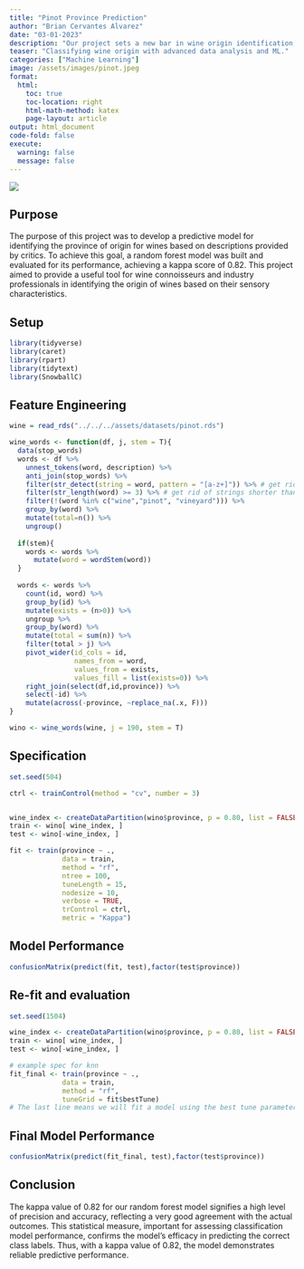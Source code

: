 ---
title: "Pinot Province Prediction"
author: "Brian Cervantes Alvarez"
date: "03-01-2023"
description: "Our project sets a new bar in wine origin identification, transforming how industry professionals use critic data."
teaser: "Classifying wine origin with advanced data analysis and ML."
categories: ["Machine Learning"]
image: /assets/images/pinot.jpeg
format:
  html:
    toc: true
    toc-location: right
    html-math-method: katex
    page-layout: article
output: html_document
code-fold: false
execute:
  warning: false
  message: false
---


![](/assets/images/pinot.jpeg)

## Purpose

The purpose of this project was to develop a predictive model for identifying the province of origin for wines based on descriptions provided by critics. To achieve this goal, a random forest model was built and evaluated for its performance, achieving a kappa score of 0.82. This project aimed to provide a useful tool for wine connoisseurs and industry professionals in identifying the origin of wines based on their sensory characteristics.

## Setup

```{r message=FALSE, warning=FALSE}
library(tidyverse)
library(caret)
library(rpart)
library(tidytext)
library(SnowballC)
```

## Feature Engineering

```{r}

wine = read_rds("../../../assets/datasets/pinot.rds") 

wine_words <- function(df, j, stem = T){ 
  data(stop_words)
  words <- df %>%
    unnest_tokens(word, description) %>%
    anti_join(stop_words) %>%
    filter(str_detect(string = word, pattern = "[a-z+]")) %>% # get rid weird non alphas 
    filter(str_length(word) >= 3) %>% # get rid of strings shorter than 3 characters 
    filter(!(word %in% c("wine","pinot", "vineyard"))) %>%
    group_by(word) %>%
    mutate(total=n()) %>%
    ungroup()
  
  if(stem){
    words <- words %>% 
      mutate(word = wordStem(word))
  }
  
  words <- words %>% 
    count(id, word) %>% 
    group_by(id) %>% 
    mutate(exists = (n>0)) %>% 
    ungroup %>% 
    group_by(word) %>% 
    mutate(total = sum(n)) %>% 
    filter(total > j) %>% 
    pivot_wider(id_cols = id,
                names_from = word,
                values_from = exists,
                values_fill = list(exists=0)) %>% 
    right_join(select(df,id,province)) %>% 
    select(-id) %>% 
    mutate(across(-province, ~replace_na(.x, F)))
}

wino <- wine_words(wine, j = 190, stem = T)

```

## Specification

```{r}
set.seed(504) 

ctrl <- trainControl(method = "cv", number = 3)


wine_index <- createDataPartition(wino$province, p = 0.80, list = FALSE)
train <- wino[ wine_index, ]
test <- wino[-wine_index, ]

fit <- train(province ~ .,
             data = train, 
             method = "rf",
             ntree = 100,
             tuneLength = 15,
             nodesize = 10,
             verbose = TRUE,
             trControl = ctrl,
             metric = "Kappa")
```

## Model Performance

```{r}
confusionMatrix(predict(fit, test),factor(test$province))
```

## Re-fit and evaluation

```{r}
set.seed(1504)

wine_index <- createDataPartition(wino$province, p = 0.80, list = FALSE)
train <- wino[ wine_index, ]
test <- wino[-wine_index, ]

# example spec for knn
fit_final <- train(province ~ .,
             data = train, 
             method = "rf",
             tuneGrid = fit$bestTune) 
# The last line means we will fit a model using the best tune parameters your CV found above.
```

## Final Model Performance

```{r}
confusionMatrix(predict(fit_final, test),factor(test$province))
```

## Conclusion

The kappa value of 0.82 for our random forest model signifies a high level of precision and accuracy, reflecting a very good agreement with the actual outcomes. This statistical measure, important for assessing classification model performance, confirms the model's efficacy in predicting the correct class labels. Thus, with a kappa value of 0.82, the model demonstrates reliable predictive performance.

